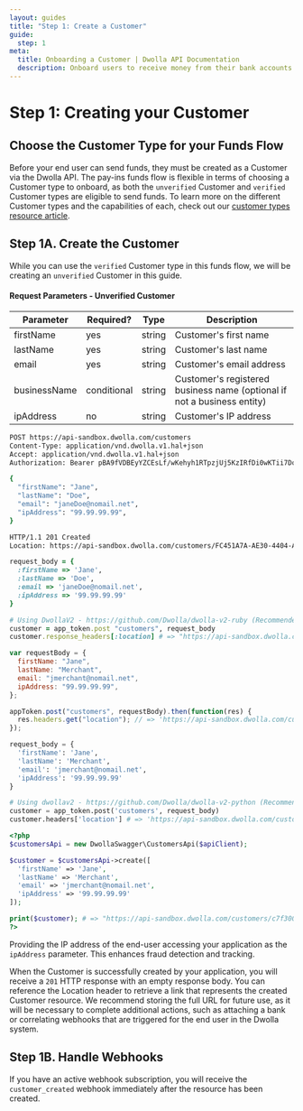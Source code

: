 ```yaml
---
layout: guides
title: "Step 1: Create a Customer"
guide:
  step: 1
meta:
  title: Onboarding a Customer | Dwolla API Documentation
  description: Onboard users to receive money from their bank accounts with the Dwolla API.
---
```



# Step 1: Creating your Customer

## Choose the Customer Type for your Funds Flow

Before your end user can send funds, they must be created as a Customer via the Dwolla API. The pay-ins funds flow is flexible in terms of choosing a Customer type to onboard, as both the `unverified` Customer and `verified` Customer types are eligible to send funds. To learn more on the different Customer types and the capabilities of each, check out our [customer types resource article](/concepts/customer-types).

## Step 1A. Create the Customer

While you can use the `verified` Customer type in this funds flow, we will be creating an `unverified` Customer in this guide.

#### Request Parameters - Unverified Customer

| Parameter    | Required?   | Type   | Description                                                             |
| ------------ | ----------- | ------ | ----------------------------------------------------------------------- |
| firstName    | yes         | string | Customer's first name                                                   |
| lastName     | yes         | string | Customer's last name                                                    |
| email        | yes         | string | Customer's email address                                                |
| businessName | conditional | string | Customer's registered business name (optional if not a business entity) |
| ipAddress    | no          | string | Customer's IP address                                                   |

```bash
POST https://api-sandbox.dwolla.com/customers
Content-Type: application/vnd.dwolla.v1.hal+json
Accept: application/vnd.dwolla.v1.hal+json
Authorization: Bearer pBA9fVDBEyYZCEsLf/wKehyh1RTpzjUj5KzIRfDi0wKTii7DqY

{
  "firstName": "Jane",
  "lastName": "Doe",
  "email": "janeDoe@nomail.net",
  "ipAddress": "99.99.99.99",
}

HTTP/1.1 201 Created
Location: https://api-sandbox.dwolla.com/customers/FC451A7A-AE30-4404-AB95-E3553FCD733F
```

```ruby
request_body = {
  :firstName => 'Jane',
  :lastName => 'Doe',
  :email => 'janeDoe@nomail.net',
  :ipAddress => '99.99.99.99'
}

# Using DwollaV2 - https://github.com/Dwolla/dwolla-v2-ruby (Recommended)
customer = app_token.post "customers", request_body
customer.response_headers[:location] # => "https://api-sandbox.dwolla.com/customers/c7f300c0-f1ef-4151-9bbe-005005aa3747"
```

```javascript
var requestBody = {
  firstName: "Jane",
  lastName: "Merchant",
  email: "jmerchant@nomail.net",
  ipAddress: "99.99.99.99",
};

appToken.post("customers", requestBody).then(function(res) {
  res.headers.get("location"); // => 'https://api-sandbox.dwolla.com/customers/c7f300c0-f1ef-4151-9bbe-005005aa3747'
});
```

```python
request_body = {
  'firstName': 'Jane',
  'lastName': 'Merchant',
  'email': 'jmerchant@nomail.net',
  'ipAddress': '99.99.99.99'
}

# Using dwollav2 - https://github.com/Dwolla/dwolla-v2-python (Recommended)
customer = app_token.post('customers', request_body)
customer.headers['location'] # => 'https://api-sandbox.dwolla.com/customers/c7f300c0-f1ef-4151-9bbe-005005aa3747'
```

```php
<?php
$customersApi = new DwollaSwagger\CustomersApi($apiClient);

$customer = $customersApi->create([
  'firstName' => 'Jane',
  'lastName' => 'Merchant',
  'email' => 'jmerchant@nomail.net',
  'ipAddress' => '99.99.99.99'
]);

print($customer); # => "https://api-sandbox.dwolla.com/customers/c7f300c0-f1ef-4151-9bbe-005005aa3747"
?>
```

<AlertBar variation="info">
  Providing the IP address of the end-user accessing your application as the
  <code>ipAddress</code> parameter. This enhances fraud detection and tracking.
</AlertBar>

When the Customer is successfully created by your application, you will receive a `201` HTTP response with an empty response body. You can reference the Location header to retrieve a link that represents the created Customer resource. We recommend storing the full URL for future use, as it will be necessary to complete additional actions, such as attaching a bank or correlating webhooks that are triggered for the end user in the Dwolla system.

## Step 1B. Handle Webhooks

If you have an active webhook subscription, you will receive the `customer_created` webhook immediately after the resource has been created.
